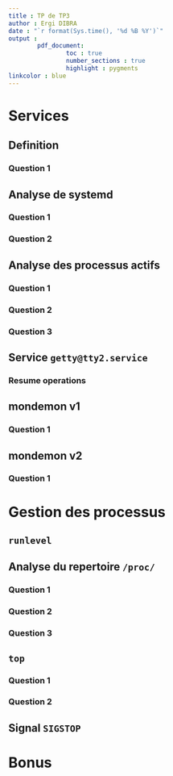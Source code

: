 ```yaml
---
title : TP de TP3 
author : Ergi DIBRA
date : "`r format(Sys.time(), '%d %B %Y')`"
output : 
        pdf_document:
                toc : true
                number_sections : true
                highlight : pygments
linkcolor : blue
---
```


# Services

## Definition

### Question 1

## Analyse de systemd

### Question 1

### Question 2

## Analyse des processus actifs

### Question 1

### Question 2

### Question 3

## Service `getty@tty2.service`

### Resume operations

## mondemon v1

### Question 1

## mondemon v2

### Question 1

# Gestion des processus

## `runlevel`

## Analyse du repertoire `/proc/`

### Question 1

### Question 2 

### Question 3

## `top`

### Question 1

### Question 2

## Signal `SIGSTOP`

# Bonus
